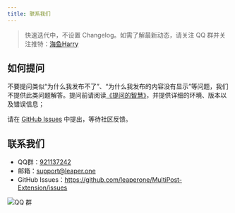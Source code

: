 ```yaml
---
title: 联系我们
---
```


> 快速迭代中，不设置 Changelog。如需了解最新动态，请关注 QQ 群并关注推特：[海鱼Harry](https://x.com/harry_is_fish)

## 如何提问

不要提问类似“为什么我发布不了”、“为什么我发布的内容没有显示”等问题，我们不提供此类问题解答。提问前请阅读[《提问的智慧》](https://github.com/ryanhanwu/How-To-Ask-Questions-The-Smart-Way/blob/main/README-zh_CN.md)，并提供详细的环境、版本以及错误信息；

请在 [GitHub Issues](https://github.com/MultiPost-Extension/MultiPost-Extension/issues) 中提出，等待社区反馈。

## 联系我们
- QQ群：[921137242](http://qm.qq.com/cgi-bin/qm/qr?_wv=1027&k=c5BjhD8JxNAuwjKh6qvCoROU301PppYU&authKey=NfKianfDwngrwJyVQbefIQET9vUQs46xb0PfOYUm6KzdeCjPd5YbvlRoO8trJUUZ&noverify=0&group_code=921137242)
- 邮箱：support@leaper.one
- GitHub Issues：https://github.com/leaperone/MultiPost-Extension/issues

![QQ 群](/MultiPost-Extension_2025-02-28T14_17_15.717Z.png)
